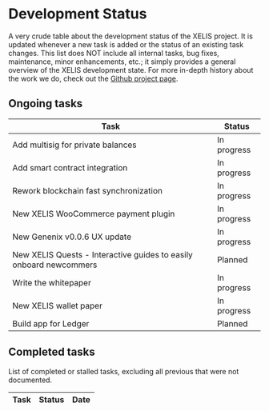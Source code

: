 # Development Status

A very crude table about the development status of the XELIS project.
It is updated whenever a new task is added or the status of an existing task changes.
This list does NOT include all internal tasks, bug fixes, maintenance, minor enhancements, etc.; 
it simply provides a general overview of the XELIS development state.
For more in-depth history about the work we do, check out the [Github project page](https://github.com/xelis-project).

## Ongoing tasks

| Task                          | Status       |
|-------------------------------|--------------|
| Add multisig for private balances | In progress  |
| Add smart contract integration    | In progress  |
| Rework blockchain fast synchronization | In progress  |
| New XELIS WooCommerce payment plugin | In progress |
| New Genenix v0.0.6 UX update | In progress |
| New XELIS Quests - Interactive guides to easily onboard newcommers | Planned |
| Write the whitepaper | In progress |
| New XELIS wallet paper | In progress |
| Build app for Ledger | Planned |

## Completed tasks

List of completed or stalled tasks, excluding all previous that were not documented.

| Task                          | Status       | Date |
|-------------------------------|--------------|------|